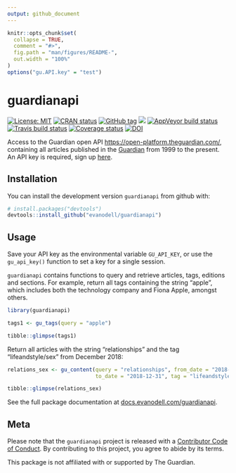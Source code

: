 ```yaml
---
output: github_document
---
```


<!-- README.md is generated from README.Rmd. Please edit that file -->


```r
knitr::opts_chunk$set(
  collapse = TRUE,
  comment = "#>",
  fig.path = "man/figures/README-",
  out.width = "100%"
)
options("gu.API.key" = "test")
```

# guardianapi

[![License: MIT](https://img.shields.io/badge/License-MIT-blue.svg)](https://opensource.org/licenses/MIT)
[![CRAN status](https://www.r-pkg.org/badges/version/guardianapi)](https://cran.r-project.org/package=guardianapi)
[![GitHub tag](https://img.shields.io/github/tag/evanodell/guardianapi.svg)](https://github.com/evanodell/guardianapi)
[![](https://cranlogs.r-pkg.org/badges/grand-total/guardianapi)](https://dgrtwo.shinyapps.io/cranview/)
[![AppVeyor build status](https://ci.appveyor.com/api/projects/status/github/evanodell/guardianapi?branch=master&svg=true)](https://ci.appveyor.com/project/evanodell/guardianapi)
[![Travis build status](https://travis-ci.org/evanodell/guardianapi.svg?branch=master)](https://travis-ci.org/evanodell/guardianapi)
[![Coverage status](https://codecov.io/gh/evanodell/guardianapi/branch/master/graph/badge.svg)](https://codecov.io/github/evanodell/guardianapi?branch=master)
[![DOI](https://zenodo.org/badge/167837281.svg)](https://zenodo.org/badge/latestdoi/167837281)




Access to the Guardian open API <https://open-platform.theguardian.com/>, containing all articles published in the [Guardian](https://www.theguardian.com/) from 1999 to the present. An API key is required, sign up [here](https://open-platform.theguardian.com/access/).

## Installation
<!--
`guardianapi` is available on CRAN:

```r
install.packages("guardianapi")
```
-->
You can install the development version `guardianapi` from github with:

```r
# install.packages("devtools")
devtools::install_github("evanodell/guardianapi")
```


## Usage

Save your API key as the environmental variable `GU_API_KEY`, or use the `gu_api_key()` function to set a key for a single session.

`guardianapi` contains functions to query and retrieve articles, tags, editions and sections. For example, return all tags containing the string "apple", which includes both the technology company and Fiona Apple, amongst others.

```r
library(guardianapi)

tags1 <- gu_tags(query = "apple")

tibble::glimpse(tags1)
```

Return all articles with the string "relationships" and the tag "lifeandstyle/sex" from December 2018:

```r
relations_sex <- gu_content(query = "relationships", from_date = "2018-12-01",
                            to_date = "2018-12-31", tag = "lifeandstyle/sex")

tibble::glimpse(relations_sex)
```


See the full package documentation at [docs.evanodell.com/guardianapi](https://docs.evanodell.com/guardianapi).


## Meta

Please note that the `guardianapi` project is released with a [Contributor Code of Conduct](CODE_OF_CONDUCT.md). By contributing to this project, you agree to abide by its terms.

This package is not affiliated with or supported by The Guardian.
